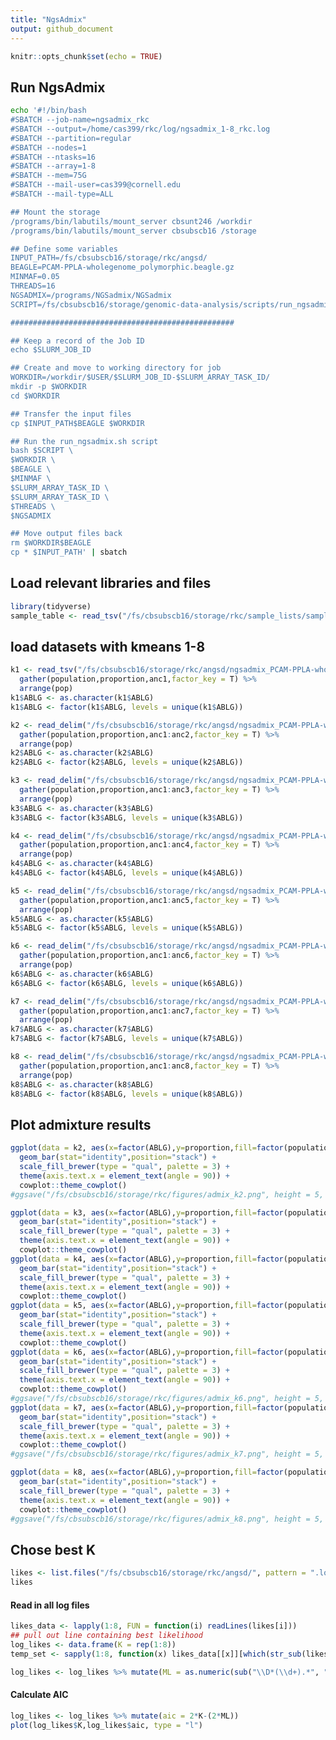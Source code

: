 ```yaml
---
title: "NgsAdmix"
output: github_document
---
```


```r
knitr::opts_chunk$set(echo = TRUE)
```

## Run NgsAdmix
```bash
echo '#!/bin/bash
#SBATCH --job-name=ngsadmix_rkc
#SBATCH --output=/home/cas399/rkc/log/ngsadmix_1-8_rkc.log
#SBATCH --partition=regular
#SBATCH --nodes=1
#SBATCH --ntasks=16
#SBATCH --array=1-8
#SBATCH --mem=75G
#SBATCH --mail-user=cas399@cornell.edu  
#SBATCH --mail-type=ALL

## Mount the storage
/programs/bin/labutils/mount_server cbsunt246 /workdir
/programs/bin/labutils/mount_server cbsubscb16 /storage

## Define some variables
INPUT_PATH=/fs/cbsubscb16/storage/rkc/angsd/
BEAGLE=PCAM-PPLA-wholegenome_polymorphic.beagle.gz
MINMAF=0.05
THREADS=16
NGSADMIX=/programs/NGSadmix/NGSadmix
SCRIPT=/fs/cbsubscb16/storage/genomic-data-analysis/scripts/run_ngsadmix.sh

##################################################

## Keep a record of the Job ID
echo $SLURM_JOB_ID

## Create and move to working directory for job
WORKDIR=/workdir/$USER/$SLURM_JOB_ID-$SLURM_ARRAY_TASK_ID/
mkdir -p $WORKDIR
cd $WORKDIR

## Transfer the input files
cp $INPUT_PATH$BEAGLE $WORKDIR

## Run the run_ngsadmix.sh script
bash $SCRIPT \
$WORKDIR \
$BEAGLE \
$MINMAF \
$SLURM_ARRAY_TASK_ID \
$SLURM_ARRAY_TASK_ID \
$THREADS \
$NGSADMIX

## Move output files back
rm $WORKDIR$BEAGLE
cp * $INPUT_PATH' | sbatch
```

## Load relevant libraries and files
```r
library(tidyverse)
sample_table <- read_tsv("/fs/cbsubscb16/storage/rkc/sample_lists/sample_table.tsv")
```

## load datasets with kmeans 1-8
```r
k1 <- read_tsv("/fs/cbsubscb16/storage/rkc/angsd/ngsadmix_PCAM-PPLA-wholegenome_polymorphic_k1.qopt", col_names = c("anc1")) %>% mutate(ABLG = sample_table$ABLG, pop = sample_table$Loc) %>% filter(ABLG != 5617, ABLG != 5618, ABLG != 5637, ABLG != 5644, ABLG != 5648, ABLG != 5650, ABLG != 5651, ABLG != 5663, ABLG != 5667, ABLG != 5669, ABLG != 5670) %>% dplyr::select(ABLG,pop,anc1) %>% 
  gather(population,proportion,anc1,factor_key = T) %>% 
  arrange(pop)
k1$ABLG <- as.character(k1$ABLG)
k1$ABLG <- factor(k1$ABLG, levels = unique(k1$ABLG))

k2 <- read_delim("/fs/cbsubscb16/storage/rkc/angsd/ngsadmix_PCAM-PPLA-wholegenome_polymorphic_k2.qopt", col_names = c("anc1","anc2"), delim = " ") %>% mutate(ABLG = sample_table$ABLG, pop = sample_table$Loc) %>% filter(ABLG != 5617, ABLG != 5618, ABLG != 5637, ABLG != 5644, ABLG != 5648, ABLG != 5650, ABLG != 5651, ABLG != 5663, ABLG != 5667, ABLG != 5669, ABLG != 5670) %>% dplyr::select(ABLG,pop,anc1,anc2) %>% 
  gather(population,proportion,anc1:anc2,factor_key = T) %>% 
  arrange(pop)
k2$ABLG <- as.character(k2$ABLG)
k2$ABLG <- factor(k2$ABLG, levels = unique(k2$ABLG))

k3 <- read_delim("/fs/cbsubscb16/storage/rkc/angsd/ngsadmix_PCAM-PPLA-wholegenome_polymorphic_k3.qopt", col_names = c("anc1","anc2","anc3"), delim = " ") %>% mutate(ABLG = sample_table$ABLG, pop = sample_table$Loc) %>% filter(ABLG != 5617, ABLG != 5618, ABLG != 5637, ABLG != 5644, ABLG != 5648, ABLG != 5650, ABLG != 5651, ABLG != 5663, ABLG != 5667, ABLG != 5669, ABLG != 5670) %>% dplyr::select(ABLG,pop,anc1,anc2,anc3) %>% 
  gather(population,proportion,anc1:anc3,factor_key = T) %>% 
  arrange(pop)
k3$ABLG <- as.character(k3$ABLG)
k3$ABLG <- factor(k3$ABLG, levels = unique(k3$ABLG))

k4 <- read_delim("/fs/cbsubscb16/storage/rkc/angsd/ngsadmix_PCAM-PPLA-wholegenome_polymorphic_k4.qopt", col_names = c("anc1","anc2","anc3","anc4"), delim = " ") %>% mutate(ABLG = sample_table$ABLG, pop = sample_table$GeneralLoc) %>% filter(ABLG != 5617, ABLG != 5618, ABLG != 5637, ABLG != 5644, ABLG != 5648, ABLG != 5650, ABLG != 5651, ABLG != 5663, ABLG != 5667, ABLG != 5669, ABLG != 5670) %>% dplyr::select(ABLG,pop,anc1,anc2,anc3,anc4) %>% 
  gather(population,proportion,anc1:anc4,factor_key = T) %>% 
  arrange(pop)
k4$ABLG <- as.character(k4$ABLG)
k4$ABLG <- factor(k4$ABLG, levels = unique(k4$ABLG))

k5 <- read_delim("/fs/cbsubscb16/storage/rkc/angsd/ngsadmix_PCAM-PPLA-wholegenome_polymorphic_k5.qopt", col_names = c("anc1","anc2","anc3","anc4","anc5"), delim = " ") %>% mutate(ABLG = sample_table$ABLG, pop = sample_table$Loc) %>% filter(ABLG != 5617, ABLG != 5618, ABLG != 5637, ABLG != 5644, ABLG != 5648, ABLG != 5650, ABLG != 5651, ABLG != 5663, ABLG != 5667, ABLG != 5669, ABLG != 5670) %>% dplyr::select(ABLG,pop,anc1,anc2,anc3,anc4,anc5) %>% 
  gather(population,proportion,anc1:anc5,factor_key = T) %>% 
  arrange(pop)
k5$ABLG <- as.character(k5$ABLG)
k5$ABLG <- factor(k5$ABLG, levels = unique(k5$ABLG))

k6 <- read_delim("/fs/cbsubscb16/storage/rkc/angsd/ngsadmix_PCAM-PPLA-wholegenome_polymorphic_k6.qopt", col_names = c("anc1","anc2","anc3","anc4","anc5","anc6"), delim = " ") %>% mutate(ABLG = sample_table$ABLG, pop = sample_table$GeneralLoc) %>% filter(ABLG != 5617, ABLG != 5618, ABLG != 5637, ABLG != 5644, ABLG != 5648, ABLG != 5650, ABLG != 5651, ABLG != 5663, ABLG != 5667, ABLG != 5669, ABLG != 5670) %>% dplyr::select(ABLG,pop,anc1,anc2,anc3,anc4,anc5,anc6) %>% 
  gather(population,proportion,anc1:anc6,factor_key = T) %>% 
  arrange(pop)
k6$ABLG <- as.character(k6$ABLG)
k6$ABLG <- factor(k6$ABLG, levels = unique(k6$ABLG))

k7 <- read_delim("/fs/cbsubscb16/storage/rkc/angsd/ngsadmix_PCAM-PPLA-wholegenome_polymorphic_k7.qopt", col_names = c("anc1","anc2","anc3","anc4","anc5","anc6","anc7"), delim = " ") %>% mutate(ABLG = sample_table$ABLG, pop = sample_table$Loc) %>% filter(ABLG != 5617, ABLG != 5618, ABLG != 5637, ABLG != 5644, ABLG != 5648, ABLG != 5650, ABLG != 5651, ABLG != 5663, ABLG != 5667, ABLG != 5669, ABLG != 5670) %>% dplyr::select(ABLG,pop,anc1,anc2,anc3,anc4,anc5,anc6,anc7) %>% 
  gather(population,proportion,anc1:anc7,factor_key = T) %>% 
  arrange(pop)
k7$ABLG <- as.character(k7$ABLG)
k7$ABLG <- factor(k7$ABLG, levels = unique(k7$ABLG))

k8 <- read_delim("/fs/cbsubscb16/storage/rkc/angsd/ngsadmix_PCAM-PPLA-wholegenome_polymorphic_k8.qopt", col_names = c("anc1","anc2","anc3","anc4","anc5","anc6","anc7","anc8"), delim = " ") %>% mutate(ABLG = sample_table$ABLG, pop = sample_table$Loc) %>% filter(ABLG != 5617, ABLG != 5618, ABLG != 5637, ABLG != 5644, ABLG != 5648, ABLG != 5650, ABLG != 5651, ABLG != 5663, ABLG != 5667, ABLG != 5669, ABLG != 5670) %>% dplyr::select(ABLG,pop,anc1,anc2,anc3,anc4,anc5,anc6,anc7,anc8) %>% 
  gather(population,proportion,anc1:anc8,factor_key = T) %>% 
  arrange(pop)
k8$ABLG <- as.character(k8$ABLG)
k8$ABLG <- factor(k8$ABLG, levels = unique(k8$ABLG))
```

## Plot admixture results
```r
ggplot(data = k2, aes(x=factor(ABLG),y=proportion,fill=factor(population))) + 
  geom_bar(stat="identity",position="stack") +
  scale_fill_brewer(type = "qual", palette = 3) +
  theme(axis.text.x = element_text(angle = 90)) +
  cowplot::theme_cowplot()
#ggsave("/fs/cbsubscb16/storage/rkc/figures/admix_k2.png", height = 5, width = 20, device = "png")

ggplot(data = k3, aes(x=factor(ABLG),y=proportion,fill=factor(population))) + 
  geom_bar(stat="identity",position="stack") +
  scale_fill_brewer(type = "qual", palette = 3) +
  theme(axis.text.x = element_text(angle = 90)) +
  cowplot::theme_cowplot()
ggplot(data = k4, aes(x=factor(ABLG),y=proportion,fill=factor(population))) + 
  geom_bar(stat="identity",position="stack") +
  scale_fill_brewer(type = "qual", palette = 3) +
  theme(axis.text.x = element_text(angle = 90)) +
  cowplot::theme_cowplot()
ggplot(data = k5, aes(x=factor(ABLG),y=proportion,fill=factor(population))) + 
  geom_bar(stat="identity",position="stack") +
  scale_fill_brewer(type = "qual", palette = 3) +
  theme(axis.text.x = element_text(angle = 90)) +
  cowplot::theme_cowplot()
ggplot(data = k6, aes(x=factor(ABLG),y=proportion,fill=factor(population))) + 
  geom_bar(stat="identity",position="stack") +
  scale_fill_brewer(type = "qual", palette = 3) +
  theme(axis.text.x = element_text(angle = 90)) +
  cowplot::theme_cowplot()
#ggsave("/fs/cbsubscb16/storage/rkc/figures/admix_k6.png", height = 5, width = 20, device = "png")
ggplot(data = k7, aes(x=factor(ABLG),y=proportion,fill=factor(population))) + 
  geom_bar(stat="identity",position="stack") +
  scale_fill_brewer(type = "qual", palette = 3) +
  theme(axis.text.x = element_text(angle = 90)) +
  cowplot::theme_cowplot()
#ggsave("/fs/cbsubscb16/storage/rkc/figures/admix_k7.png", height = 5, width = 20, device = "png")

ggplot(data = k8, aes(x=factor(ABLG),y=proportion,fill=factor(population))) + 
  geom_bar(stat="identity",position="stack") +
  scale_fill_brewer(type = "qual", palette = 3) +
  theme(axis.text.x = element_text(angle = 90)) +
  cowplot::theme_cowplot()
#ggsave("/fs/cbsubscb16/storage/rkc/figures/admix_k8.png", height = 5, width = 20, device = "png")
```

## Chose best K
```r
likes <- list.files("/fs/cbsubscb16/storage/rkc/angsd/", pattern = ".log", full.names = T)
likes
```

#### Read in all log files
```r
likes_data <- lapply(1:8, FUN = function(i) readLines(likes[i]))
## pull out line containing best likelihood
log_likes <- data.frame(K = rep(1:8))
temp_set <- sapply(1:8, function(x) likes_data[[x]][which(str_sub(likes_data[[x]], 1, 1) == 'b')])

log_likes <- log_likes %>% mutate(ML = as.numeric(sub("\\D*(\\d+).*", "\\1", temp_set)))
```
#### Calculate AIC
```r
log_likes <- log_likes %>% mutate(aic = 2*K-(2*ML))
plot(log_likes$K,log_likes$aic, type = "l")
```


